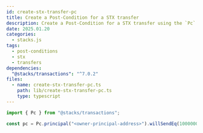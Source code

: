 ```yaml
---
id: create-stx-transfer-pc
title: Create a Post-Condition for a STX transfer
description: Create a Post-Condition for a STX transfer using the `Pc` helper class.
date: 2025.01.20
categories:
  - stacks.js
tags:
  - post-conditions
  - stx
  - transfers
dependencies:
  "@stacks/transactions": "^7.0.2"
files:
  - name: create-stx-transfer-pc.ts
    path: lib/create-stx-transfer-pc.ts
    type: typescript
---
```


```typescript
import { Pc } from "@stacks/transactions";

const pc = Pc.principal("<owner-principal-address>").willSendEq(1000000).ustx(); // transfer 1 STX
```